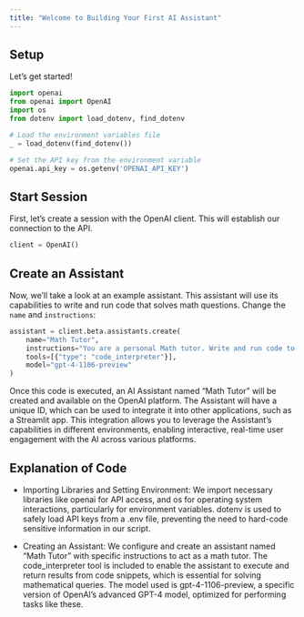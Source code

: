 ```yaml
---
title: "Welcome to Building Your First AI Assistant"
---
```


## Setup

Let's get started!

```python
import openai
from openai import OpenAI
import os
from dotenv import load_dotenv, find_dotenv

# Load the environment variables file
_ = load_dotenv(find_dotenv())

# Set the API key from the environment variable
openai.api_key = os.getenv('OPENAI_API_KEY')
```


## Start Session

First, let's create a session with the OpenAI client. This will establish our connection to the API.

```python
client = OpenAI()
```

## Create an Assistant

Now, we'll take a look at an example assistant. This assistant will use its capabilities to write and run code that solves math questions. Change the `name` and `instructions`:

```python
assistant = client.beta.assistants.create(
    name="Math Tutor",
    instructions="You are a personal Math tutor. Write and run code to answer math questions.",
    tools=[{"type": "code_interpreter"}],
    model="gpt-4-1106-preview"
)
```

Once this code is executed, an AI Assistant named "Math Tutor" will be created and available on the OpenAI platform. The Assistant will have a unique ID, which can be used to integrate it into other applications, such as a Streamlit app. This integration allows you to leverage the Assistant's capabilities in different environments, enabling interactive, real-time user engagement with the AI across various platforms.


## Explanation of Code

- Importing Libraries and Setting Environment: We import necessary libraries like openai for API access, and os for operating system interactions, particularly for environment variables. dotenv is used to safely load API keys from a .env file, preventing the need to hard-code sensitive information in our script.

- Creating an Assistant: We configure and create an assistant named "Math Tutor" with specific instructions to act as a math tutor.
The code_interpreter tool is included to enable the assistant to execute and return results from code snippets, which is essential for solving mathematical queries. The model used is gpt-4-1106-preview, a specific version of OpenAI's advanced GPT-4 model, optimized for performing tasks like these.